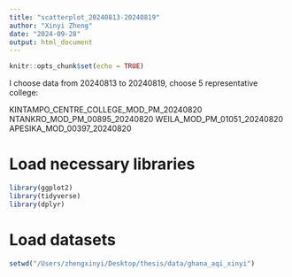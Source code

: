 ```yaml
---
title: "scatterplot_20240813-20240819"
author: "Xinyi Zheng"
date: "2024-09-28"
output: html_document
---
```


```r
knitr::opts_chunk$set(echo = TRUE)
```

I choose data from 20240813 to 20240819,
choose 5 representative college:

KINTAMPO_CENTRE_COLLEGE_MOD_PM_20240820
NTANKRO_MOD_PM_00895_20240820
WEILA_MOD_PM_01051_20240820
APESIKA_MOD_00397_20240820

# Load necessary libraries
```r
library(ggplot2)
library(tidyverse)
library(dplyr)
```

# Load datasets
```r
setwd("/Users/zhengxinyi/Desktop/thesis/data/ghana_aqi_xinyi")


```


